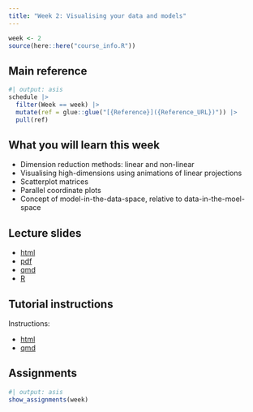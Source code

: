 ```yaml
---
title: "Week 2: Visualising your data and models"
---
```


```r
week <- 2
source(here::here("course_info.R"))
```

## Main reference

```r
#| output: asis
schedule |>
  filter(Week == week) |>
  mutate(ref = glue::glue("[{Reference}]({Reference_URL})")) |>
  pull(ref)
```

## What you will learn this week

* Dimension reduction methods: linear and non-linear
* Visualising high-dimensions using animations of linear projections
* Scatterplot matrices
* Parallel coordinate plots
* Concept of model-in-the-data-space, relative to data-in-the-moel-space

## Lecture slides

- [html](https://iml.numbat.space/week1/slides.html)
- [pdf](https://iml.numbat.space/week1/slides.pdf)
- [qmd](https://iml.numbat.space/week1/slides.qmd)
- [R](https://iml.numbat.space/week1/slides.R)

## Tutorial instructions

Instructions:

- [html](https://iml.numbat.space/week1/tutorial.html)
- [qmd](https://iml.numbat.space/week1/tutorial.qmd)

## Assignments

```r
#| output: asis
show_assignments(week)
```
